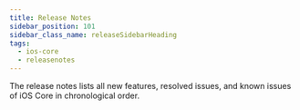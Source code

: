 ```yaml
---
title: Release Notes
sidebar_position: 101
sidebar_class_name: releaseSidebarHeading
tags:
  - ios-core
  - releasenotes
---
```



The release notes lists all new features, resolved issues, and known issues of iOS Core in chronological order.

<ReleaseNotesGenerator noteKey="ios-core" />

<head>
  <title>iOS Core Release Notes</title>
</head>
